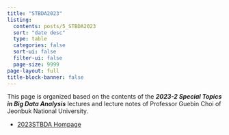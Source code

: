 ---
title: "STBDA2023"
listing:
  contents: posts/5_STBDA2023
  sort: "date desc"
  type: table
  categories: false
  sort-ui: false
  filter-ui: false
  page-size: 9999
page-layout: full
title-block-banner: false
---

This page is organized based on the contents of the ***2023-2 Special Topics in Big Data Analysis*** lectures and lecture notes of Professor Guebin Choi of Jeonbuk National University.

- [2023STBDA Hompage](https://guebin.github.io/STBDA2023/)